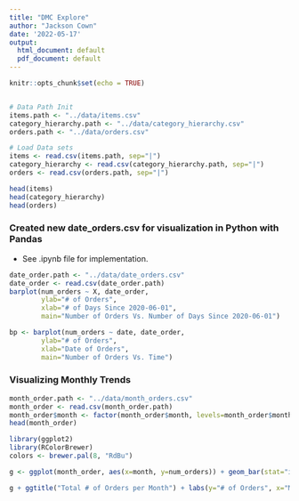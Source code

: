 ```yaml
---
title: "DMC Explore"
author: "Jackson Cown"
date: '2022-05-17'
output:
  html_document: default
  pdf_document: default
---
```


```r
knitr::opts_chunk$set(echo = TRUE)


# Data Path Init
items.path <- "../data/items.csv"
category_hierarchy.path <- "../data/category_hierarchy.csv"
orders.path <- "../data/orders.csv"

# Load Data sets
items <- read.csv(items.path, sep="|")
category_hierarchy <- read.csv(category_hierarchy.path, sep="|")
orders <- read.csv(orders.path, sep="|")
```


```r
head(items)
head(category_hierarchy)
head(orders)
```

### Created new date_orders.csv for visualization in Python with Pandas

- See .ipynb file for implementation.

```r
date_order.path <- "../data/date_orders.csv"
date_order <- read.csv(date_order.path)
barplot(num_orders ~ X, date_order,
        ylab="# of Orders",
        xlab="# of Days Since 2020-06-01",
        main="Number of Orders Vs. Number of Days Since 2020-06-01")
```

```r
bp <- barplot(num_orders ~ date, date_order,
        ylab="# of Orders",
        xlab="Date of Orders",
        main="Number of Orders Vs. Time")
```

### Visualizing Monthly Trends

```r
month_order.path <- "../data/month_orders.csv"
month_order <- read.csv(month_order.path)
month_order$month <- factor(month_order$month, levels=month_order$month)
head(month_order)
```


```r
library(ggplot2)
library(RColorBrewer)
colors <- brewer.pal(8, "RdBu") 

g <- ggplot(month_order, aes(x=month, y=num_orders)) + geom_bar(stat="identity", fill=colors)

g + ggtitle("Total # of Orders per Month") + labs(y="# of Orders", x="Month")
```








